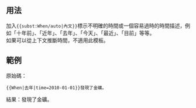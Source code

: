 {{Documentation subpage}}
==用法==
加入<code><nowiki>{{subst:When/auto|內文}}</nowiki></code>標示不明確的時間或一個容易過時的時間描述，例如「十年前」、「近年」、「去年」、「今天」、「最近」、「目前」等等。<br>
如果可以從上下文推斷時間，不適用此模板。

==範例==
原始碼：<syntaxhighlight lang="text">{{When|去年|time=2010-01-01}}發現了金礦。</syntaxhighlight>
結果：{{When|去年|time=2010-01-01}}發現了金礦。
{{内联标签}}

<includeonly>
<!-- 本行下加入模板的分類 -->
[[Category:內聯清理模板|{{PAGENAME}}]]

<!-- 本行下加入模板的跨語言鏈接 -->
</includeonly>